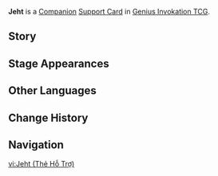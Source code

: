 {{About|the [[Genius Invokation TCG]] Support Card|the [[NPC]]|Jeht}}
{{Genius Invokation TCG Infobox
|title     = Jeht
|id        = 322022
|image     = Jeht Support Card.png
|type      = Support Card
|group     = Companion
|effect    = This card will record the number of cards discarded from your Support Zone during this match as Sophistication points. (Max 6 points)<br>'''After your characters use an Elemental Burst:''' If this card has recorded at least 6 '''Sophistication''' points, discard this card and attach '''Sand and Dreams''' to your active character.<br><br>'''Sand and Dreams'''<br>When you play a Talent card or a Character uses a Skill: Spend 3 less Elemental Die.<br><u>Usages</u>: 1
|matching  = 1
|source1   = {{Sold By}}
|features  = Jeht;Benben
}}
'''Jeht''' is a [[Companion Card|Companion]] [[Support Card]] in [[Genius Invokation TCG]].

==Story==
{{Description|"Here's a thousand hugs! We will meet again!"<br>"May we meet again under a lovelier sun."|title=Drifting Sand, Drifting Dreams: Jeht}}

==Stage Appearances==
{{Genius Invokation TCG Stage Appearances}}

==Other Languages==
{{Other Languages|Transclude=Jeht}}

==Change History==
{{Change History|4.4}}

==Navigation==
{{Genius Invokation TCG Navbox|Support Card Obtainable}}

[[vi:Jeht (Thẻ Hỗ Trợ)]]